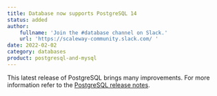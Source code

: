 ```yaml
---
title: Database now supports PostgreSQL 14
status: added
author:
    fullname: 'Join the #database channel on Slack.'
    url: 'https://scaleway-community.slack.com/ '
date: 2022-02-02
category: databases
product: postgresql-and-mysql
---
```


This latest release of PostgreSQL brings many improvements. For more information refer to the [PostgreSQL release notes](https://www.postgresql.org/about/news/postgresql-14-released-2318/).